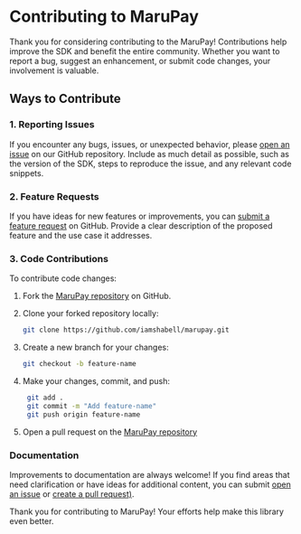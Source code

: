 # Contributing to MaruPay

Thank you for considering contributing to the MaruPay! Contributions help improve the SDK and benefit the entire community. Whether you want to report a bug, suggest an enhancement, or submit code changes, your involvement is valuable.

## Ways to Contribute

### 1. Reporting Issues

If you encounter any bugs, issues, or unexpected behavior, please [open an issue](https://github.com/iamshabell/marupay/issues) on our GitHub repository. Include as much detail as possible, such as the version of the SDK, steps to reproduce the issue, and any relevant code snippets.

### 2. Feature Requests

If you have ideas for new features or improvements, you can [submit a feature request](https://github.com/iamshabell/marupay/issues) on GitHub. Provide a clear description of the proposed feature and the use case it addresses.

### 3. Code Contributions

To contribute code changes:

1. Fork the [MaruPay repository](https://github.com/iamshabell/marupay) on GitHub.
2. Clone your forked repository locally:

   ```bash
   git clone https://github.com/iamshabell/marupay.git
   ```
3. Create a new branch for your changes:

   ```bash
   git checkout -b feature-name
   ```

4. Make your changes, commit, and push:

   ```bash
    git add .
    git commit -m "Add feature-name"
    git push origin feature-name

   ```
5. Open a pull request on the [MaruPay repository](https://github.com/iamshabell/marupay/pulls)

### Documentation
Improvements to documentation are always welcome! If you find areas that need clarification or have ideas for additional content, you can submit [open an issue](https://github.com/iamshabell/marupay/issues) or [create a pull request)](https://github.com/iamshabell/marupay/pulls).

Thank you for contributing to MaruPay! Your efforts help make this library even better.